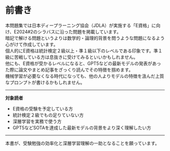 # 前書き {.unnumbered}

本問題集では日本ディープラーニング協会（JDLA）が実施する「E資格」に向け、E2024#2のシラバスに沿った問題を掲載しています。  
暗記で解ける問題というよりは数学的・論理的背景を問うような問題になるよう心がけて作成しています。  
個人的にE資格は統計検定２級以上・準１級以下のレベルである印象です。準１級に苦戦している方は息抜きに受けてみるといいかもしれません。  
他にも、E資格が受かるレベルになると、GPT5などの最新モデルの発表があった際に論文やまとめ記事をざっくり読んでその特徴を掴めます。  
機械学習が必要なくなる時代になっても、他の人よりモデルの特徴を汲んだ上質なプロンプトが書けるかもしれません。  

---

**対象読者**

- E資格の受験を予定している方
- 統計検定２級でもの足りていない方
- 深層学習を実務で使う方
- GPT5などSOTAを達成した最新モデルの背景をより深く理解したい方

---

本書が、受験勉強の効率化と深層学習理解の一助となることを願っています。
